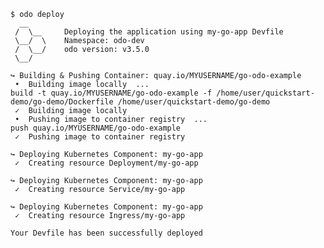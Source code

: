 ```console
$ odo deploy
  __
 /  \__     Deploying the application using my-go-app Devfile
 \__/  \    Namespace: odo-dev
 /  \__/    odo version: v3.5.0
 \__/

↪ Building & Pushing Container: quay.io/MYUSERNAME/go-odo-example
 •  Building image locally  ...
build -t quay.io/MYUSERNAME/go-odo-example -f /home/user/quickstart-demo/go-demo/Dockerfile /home/user/quickstart-demo/go-demo
 ✓  Building image locally
 •  Pushing image to container registry  ...
push quay.io/MYUSERNAME/go-odo-example
 ✓  Pushing image to container registry

↪ Deploying Kubernetes Component: my-go-app
 ✓  Creating resource Deployment/my-go-app

↪ Deploying Kubernetes Component: my-go-app
 ✓  Creating resource Service/my-go-app

↪ Deploying Kubernetes Component: my-go-app
 ✓  Creating resource Ingress/my-go-app

Your Devfile has been successfully deployed

```